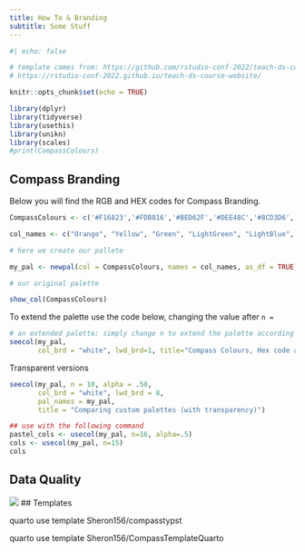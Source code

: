 ```yaml
---
title: How To & Branding
subtitle: Some Stuff
---
```

```r
#| echo: false

# template comes from: https://github.com/rstudio-conf-2022/teach-ds-course-website/tree/main
# https://rstudio-conf-2022.github.io/teach-ds-course-website/

knitr::opts_chunk$set(echo = TRUE)

library(dplyr)
library(tidyverse)
library(usethis)
library(unikn)
library(scales)
#print(CompassColours)

```

::: panel-tabset
## Compass Branding

Below you will find the RGB and HEX codes for Compass Branding.

```r

CompassColours <- c('#F16823','#FDB816','#BED62F','#DEE48C','#8CD3D6','#4AB8C1','#286169','#133438')

col_names <- c("Orange", "Yellow", "Green", "LightGreen", "LightBlue", "Blue", "DarkBlue", "NavyBlue")

# here we create our pallete

my_pal <- newpal(col = CompassColours, names = col_names, as_df = TRUE)

# our original palette

show_col(CompassColours)
```

To extend the palette use the code below, changing the value after `n =`

```r
# an extended palette; simply change n to extend the palette according to colours needed
seecol(my_pal,
       col_brd = "white", lwd_brd=1, title="Compass Colours, Hex code and RGB values", n=16)
```

Transparent versions

```r
seecol(my_pal, n = 10, alpha = .50, 
       col_brd = "white", lwd_brd = 8,
       pal_names = my_pal, 
       title = "Comparing custom palettes (with transparency)")

## use with the following command
pastel_cols <- usecol(my_pal, n=16, alpha=.5)
cols <- usecol(my_pal, n=15)
cols
```

## Data Quality

![](images/dataquality_legend.png) \## Templates

quarto use template Sheron156/compasstypst

quarto use template Sheron156/CompassTemplateQuarto
:::

